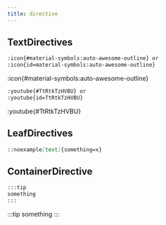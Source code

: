 ```yaml
---
title: directive
---
```


## TextDirectives

```md
:icon{#material-symbols:auto-awesome-outline} or
:icon{id=material-symbols:auto-awesome-outline}
```

:icon{#material-symbols:auto-awesome-outline}

```md
:youtube{#TtRtkTzHVBU} or
:youtube{id=TtRtkTzHVBU}
```

:youtube{#TtRtkTzHVBU}

## LeafDirectives

```md
::noexample[text]{something=x}
```

## ContainerDirective

```md
:::tip
something
:::
```

:::tip
something
:::
